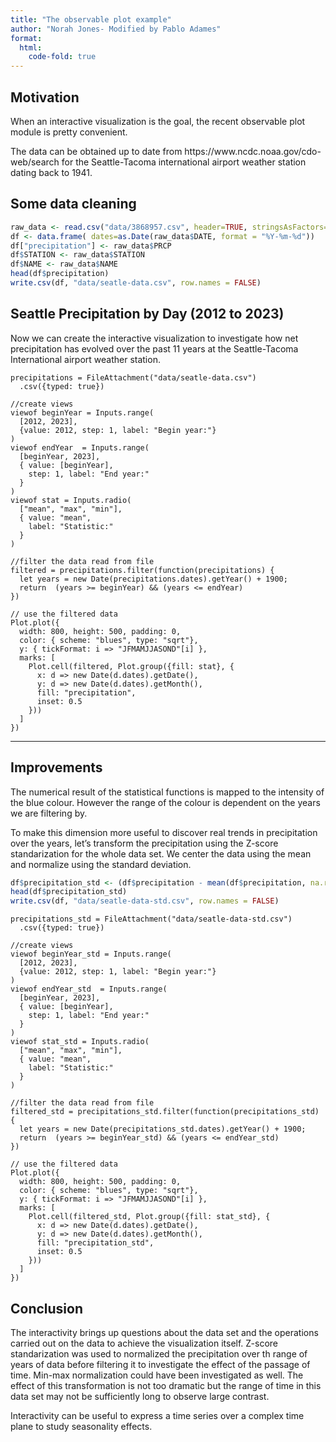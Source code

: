 ```yaml
---
title: "The observable plot example"
author: "Norah Jones- Modified by Pablo Adames"
format:
  html:
    code-fold: true
---
```


## Motivation

When an interactive visualization is the goal, the recent observable plot module is pretty convenient.

The data can be obtained up to date from https://www.ncdc.noaa.gov/cdo-web/search for the Seattle-Tacoma international airport weather station dating back to 1941.

## Some data cleaning

```r
raw_data <- read.csv("data/3868957.csv", header=TRUE, stringsAsFactors=FALSE) 
df <- data.frame( dates=as.Date(raw_data$DATE, format = "%Y-%m-%d"))
df["precipitation"] <- raw_data$PRCP
df$STATION <- raw_data$STATION
df$NAME <- raw_data$NAME
head(df$precipitation)
write.csv(df, "data/seatle-data.csv", row.names = FALSE)
```

## Seattle Precipitation by Day (2012 to 2023)

Now we can create the interactive visualization to investigate how net precipitation has evolved over the past 11 years at the Seattle-Tacoma International airport weather station.

```ojs
precipitations = FileAttachment("data/seatle-data.csv")
  .csv({typed: true})

//create views
viewof beginYear = Inputs.range(
  [2012, 2023], 
  {value: 2012, step: 1, label: "Begin year:"}
)
viewof endYear  = Inputs.range(
  [beginYear, 2023], 
  { value: [beginYear], 
    step: 1, label: "End year:"
  }
)
viewof stat = Inputs.radio(
  ["mean", "max", "min"], 
  { value: "mean", 
    label: "Statistic:"
  }
)

//filter the data read from file
filtered = precipitations.filter(function(precipitations) {
  let years = new Date(precipitations.dates).getYear() + 1900;
  return  (years >= beginYear) && (years <= endYear)
})

// use the filtered data  
Plot.plot({
  width: 800, height: 500, padding: 0,
  color: { scheme: "blues", type: "sqrt"},
  y: { tickFormat: i => "JFMAMJJASOND"[i] },
  marks: [
    Plot.cell(filtered, Plot.group({fill: stat}, {
      x: d => new Date(d.dates).getDate(),
      y: d => new Date(d.dates).getMonth(),
      fill: "precipitation", 
      inset: 0.5
    }))
  ]
})
```

------------------------------------------------------------------------

## Improvements

The numerical result of the statistical functions is mapped to the intensity of the blue colour. However the range of the colour is dependent on the years we are filtering by.

To make this dimension more useful to discover real trends in precipitation over the years, let's transform the precipitation using the Z-score standarization for the whole data set.
We center the data using the mean and normalize using the standard deviation.

\begin{eqnarray*} p_z   &=& \frac{p - \mu_p}{\sigma_p}\\ \end{eqnarray*}

```r
df$precipitation_std <- (df$precipitation - mean(df$precipitation, na.rm = TRUE))/sd(df$precipitation, na.rm = TRUE)
head(df$precipitation_std)
write.csv(df, "data/seatle-data-std.csv", row.names = FALSE)
```





```ojs
precipitations_std = FileAttachment("data/seatle-data-std.csv")
  .csv({typed: true})

//create views
viewof beginYear_std = Inputs.range(
  [2012, 2023], 
  {value: 2012, step: 1, label: "Begin year:"}
)
viewof endYear_std  = Inputs.range(
  [beginYear, 2023], 
  { value: [beginYear], 
    step: 1, label: "End year:"
  }
)
viewof stat_std = Inputs.radio(
  ["mean", "max", "min"], 
  { value: "mean", 
    label: "Statistic:"
  }
)

//filter the data read from file
filtered_std = precipitations_std.filter(function(precipitations_std) {
  let years = new Date(precipitations_std.dates).getYear() + 1900;
  return  (years >= beginYear_std) && (years <= endYear_std)
})

// use the filtered data  
Plot.plot({
  width: 800, height: 500, padding: 0,
  color: { scheme: "blues", type: "sqrt"},
  y: { tickFormat: i => "JFMAMJJASOND"[i] },
  marks: [
    Plot.cell(filtered_std, Plot.group({fill: stat_std}, {
      x: d => new Date(d.dates).getDate(),
      y: d => new Date(d.dates).getMonth(),
      fill: "precipitation_std", 
      inset: 0.5
    }))
  ]
})
```


## Conclusion

The interactivity brings up questions about the data set and the operations carried out on the data to achieve the visualization itself.
Z-score standarization was used to normalized the precipitation over th range of years of data before filtering it to investigate the effect of the passage of time.
Min-max normalization could have been investigated as well.
The effect of this transformation is not too dramatic but the range of time in this data set may not be sufficiently long to observe large contrast.


Interactivity can be useful to express a time series over a complex time plane to study seasonality effects.



